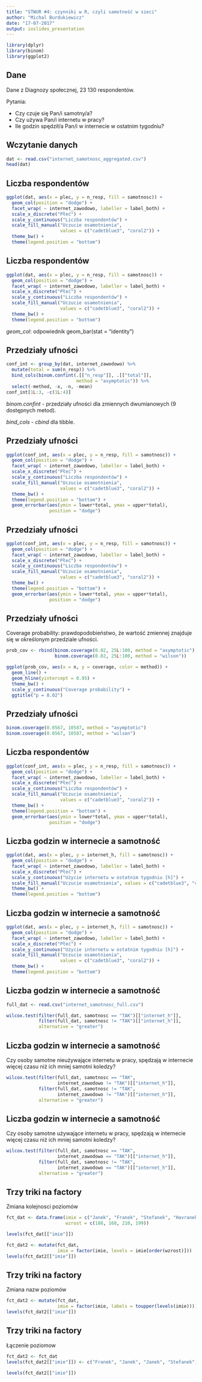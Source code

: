 ```yaml
---
title: "STWUR #4: czynniki w R, czyli samotność w sieci"
author: "Michal Burdukiewicz"
date: "17-07-2017"
output: ioslides_presentation
---
```


```r
library(dplyr)
library(binom)
library(ggplot2)
```

## Dane

Dane z Diagnozy społecznej, 23 130 respondentów.

Pytania:

- Czy czuje się Pan/i samotny/a?
- Czy używa Pan/i internetu w pracy?
- Ile godzin spędził/a Pan/i w internecie w ostatnim tygodniu?

## Wczytanie danych

```r
dat <- read.csv("internet_samotnosc_aggregated.csv")
head(dat)
```

## Liczba respondentów 

```r
ggplot(dat, aes(x = plec, y = n_resp, fill = samotnosc)) + 
  geom_col(position = "dodge") +
  facet_wrap( ~ internet_zawodowo, labeller = label_both) +
  scale_x_discrete("Płeć") +
  scale_y_continuous("Liczba respondentów") +
  scale_fill_manual("Uczucie osamotnienia", 
                    values = c("cadetblue3", "coral2")) +
  theme_bw() +
  theme(legend.position = "bottom")
```

## Liczba respondentów 

```r
ggplot(dat, aes(x = plec, y = n_resp, fill = samotnosc)) + 
  geom_col(position = "dodge") +
  facet_wrap( ~ internet_zawodowo, labeller = label_both) +
  scale_x_discrete("Płeć") +
  scale_y_continuous("Liczba respondentów") +
  scale_fill_manual("Uczucie osamotnienia", 
                    values = c("cadetblue3", "coral2")) +
  theme_bw() +
  theme(legend.position = "bottom")
```

*geom_col*: odpowiednik geom_bar(stat = "identity")

## Przedziały ufności

```r
conf_int <- group_by(dat, internet_zawodowo) %>% 
  mutate(total = sum(n_resp)) %>% 
  bind_cols(binom.confint(.[["n_resp"]], .[["total"]], 
                          method = "asymptotic")) %>% 
  select(-method, -x, -n, -mean)
conf_int[1L:3, -c(1L:4)]
```

*binom.confint* - przedziały ufności dla zmiennych dwumianowych (9 dostępnych metod).

*bind_cols* - *cbind* dla tibble.


## Przedziały ufności
```r
ggplot(conf_int, aes(x = plec, y = n_resp, fill = samotnosc)) + 
  geom_col(position = "dodge") +
  facet_wrap( ~ internet_zawodowo, labeller = label_both) +
  scale_x_discrete("Płeć") +
  scale_y_continuous("Liczba respondentów") +
  scale_fill_manual("Uczucie osamotnienia", 
                    values = c("cadetblue3", "coral2")) +
  theme_bw() +
  theme(legend.position = "bottom") +
  geom_errorbar(aes(ymin = lower*total, ymax = upper*total), 
                position = "dodge")
```


## Przedziały ufności
```r
ggplot(conf_int, aes(x = plec, y = n_resp, fill = samotnosc)) + 
  geom_col(position = "dodge") +
  facet_wrap( ~ internet_zawodowo, labeller = label_both) +
  scale_x_discrete("Płeć") +
  scale_y_continuous("Liczba respondentów") +
  scale_fill_manual("Uczucie osamotnienia", 
                    values = c("cadetblue3", "coral2")) +
  theme_bw() +
  theme(legend.position = "bottom") +
  geom_errorbar(aes(ymin = lower*total, ymax = upper*total), 
                position = "dodge")
```

## Przedziały ufności

Coverage probability: prawdopodobieństwo, że wartość zmiennej znajduje się w określonym przedziale ufności.

```r
prob_cov <- rbind(binom.coverage(0.02, 25L:100, method = "asymptotic"),
                  binom.coverage(0.02, 25L:100, method = "wilson"))

ggplot(prob_cov, aes(x = n, y = coverage, color = method)) +
  geom_line() +
  geom_hline(yintercept = 0.95) +
  theme_bw() +
  scale_y_continuous("Coverage probability") +
  ggtitle("p = 0.02")
```


## Przedziały ufności

```r
binom.coverage(0.0567, 10587, method = "asymptotic")
binom.coverage(0.0567, 10587, method = "wilson")
```

## Liczba respondentów 

```r
ggplot(conf_int, aes(x = plec, y = n_resp, fill = samotnosc)) + 
  geom_col(position = "dodge") +
  facet_wrap( ~ internet_zawodowo, labeller = label_both) +
  scale_x_discrete("Płeć") +
  scale_y_continuous("Liczba respondentów") +
  scale_fill_manual("Uczucie osamotnienia", 
                    values = c("cadetblue3", "coral2")) +
  theme_bw() +
  theme(legend.position = "bottom") +
  geom_errorbar(aes(ymin = lower*total, ymax = upper*total), 
                position = "dodge")
```

## Liczba godzin w internecie a samotność

```r
ggplot(dat, aes(x = plec, y = internet_h, fill = samotnosc)) +
  geom_col(position = "dodge") +
  facet_wrap( ~ internet_zawodowo, labeller = label_both) +
  scale_x_discrete("Płeć") +
  scale_y_continuous("Użycie internetu w ostatnim tygodniu [h]") +
  scale_fill_manual("Uczucie osamotnienia", values = c("cadetblue3", "coral2")) +
  theme_bw() +
  theme(legend.position = "bottom")
```

## Liczba godzin w internecie a samotność

```r
ggplot(dat, aes(x = plec, y = internet_h, fill = samotnosc)) +
  geom_col(position = "dodge") +
  facet_wrap( ~ internet_zawodowo, labeller = label_both) +
  scale_x_discrete("Płeć") +
  scale_y_continuous("Użycie internetu w ostatnim tygodniu [h]") +
  scale_fill_manual("Uczucie osamotnienia", 
                    values = c("cadetblue3", "coral2")) +
  theme_bw() +
  theme(legend.position = "bottom")
```

## Liczba godzin w internecie a samotność

```r
full_dat <- read.csv("internet_samotnosc_full.csv")

wilcox.test(filter(full_dat, samotnosc == "TAK")[["internet_h"]],
            filter(full_dat, samotnosc != "TAK")[["internet_h"]],
            alternative = "greater")
```


## Liczba godzin w internecie a samotność

Czy osoby samotne nieużywające internetu w pracy, spędzają w internecie więcej czasu niż ich mniej samotni koledzy?

```r
wilcox.test(filter(full_dat, samotnosc == "TAK", 
                   internet_zawodowo != "TAK")[["internet_h"]],
            filter(full_dat, samotnosc != "TAK", 
                   internet_zawodowo != "TAK")[["internet_h"]],
            alternative = "greater")
```


## Liczba godzin w internecie a samotność

Czy osoby samotne używające internetu w pracy, spędzają w internecie więcej czasu niż ich mniej samotni koledzy?

```r
wilcox.test(filter(full_dat, samotnosc == "TAK", 
                   internet_zawodowo == "TAK")[["internet_h"]],
            filter(full_dat, samotnosc != "TAK", 
                   internet_zawodowo == "TAK")[["internet_h"]],
            alternative = "greater")
```


## Trzy triki na factory

Zmiana kolejnosci poziomów
```r
fct_dat <- data.frame(imie = c("Janek", "Franek", "Stefanek", "Havranek"),
                      wzrost = c(188, 168, 210, 199))

levels(fct_dat[["imie"]])

fct_dat2 <- mutate(fct_dat, 
                   imie = factor(imie, levels = imie[order(wzrost)]))
levels(fct_dat2[["imie"]])
```


## Trzy triki na factory

Zmiana nazw poziomów
```r

fct_dat2 <- mutate(fct_dat, 
                   imie = factor(imie, labels = toupper(levels(imie))))
levels(fct_dat2[["imie"]])
```

## Trzy triki na factory

Łączenie poziomow
```r

fct_dat2 <- fct_dat
levels(fct_dat2[["imie"]]) <- c("Franek", "Janek", "Janek", "Stefanek")

levels(fct_dat2[["imie"]])
```
